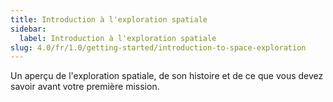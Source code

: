 ```yaml
---
title: Introduction à l'exploration spatiale
sidebar:
  label: Introduction à l'exploration spatiale
slug: 4.0/fr/1.0/getting-started/introduction-to-space-exploration
---
```


Un aperçu de l'exploration spatiale, de son histoire et de ce que vous devez savoir avant votre première mission.
